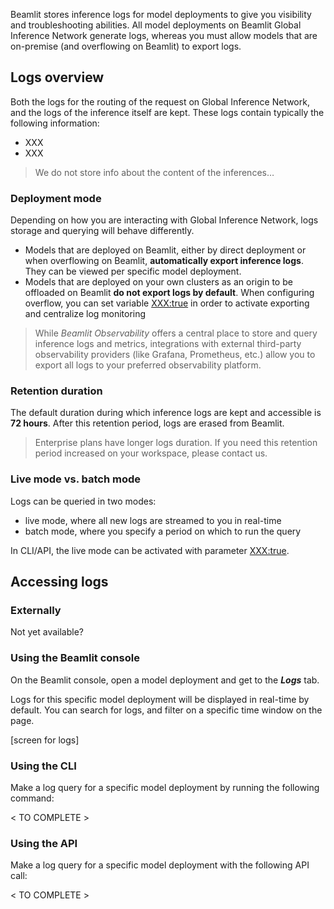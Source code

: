 Beamlit stores inference logs for model deployments to give you visibility and troubleshooting abilities. All model deployments on Beamlit Global Inference Network generate logs, whereas you must allow models that are on-premise (and overflowing on Beamlit) to export logs.

## Logs overview

Both the logs for the routing of the request on Global Inference Network, and the logs of the inference itself are kept. These logs contain typically the following information:

- XXX
- XXX

> We do not store info about the content of the inferences…

### Deployment mode

Depending on how you are interacting with Global Inference Network, logs storage and querying will behave differently.

- Models that are deployed on Beamlit, either by direct deployment or when overflowing on Beamlit, **automatically export inference logs**. They can be viewed per specific model deployment.
- Models that are deployed on your own clusters as an origin to be offloaded on Beamlit **do not export logs by default**. When configuring overflow, you can set variable <XXX:true> in order to activate exporting and centralize log monitoring

> While *Beamlit Observability* offers a central place to store and query inference logs and metrics, integrations with external third-party observability providers (like Grafana, Prometheus, etc.) allow you to export all logs to your preferred observability platform.

### Retention duration

The default duration during which inference logs are kept and accessible is **72 hours**. After this retention period, logs are erased from Beamlit.

> Enterprise plans have longer logs duration. If you need this retention period increased on your workspace, please contact us.

### Live mode vs. batch mode

Logs can be queried in two modes: 

- live mode, where all new logs are streamed to you in real-time
- batch mode, where you specify a period on which to run the query

In CLI/API, the live mode can be activated with parameter <XXX:true>.

## Accessing logs

### Externally

Not yet available?

### Using the Beamlit console

On the Beamlit console, open a model deployment and get to the ***Logs*** tab. 

Logs for this specific model deployment will be displayed in real-time by default. You can search for logs, and filter on a specific time window on the page.

[screen for logs]

### Using the CLI

Make a log query for a specific model deployment by running the following command:

< TO COMPLETE >

### Using the API

Make a log query for a specific model deployment with the following API call:

< TO COMPLETE >